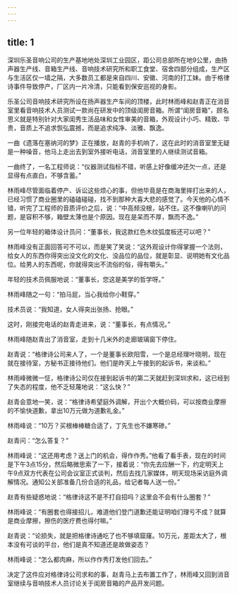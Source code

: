 ```yaml
---
---
---
```

title: 1
---




深圳乐圣音响公司的生产基地地处深圳工业园区，距公司总部所在地9公里，由扬声器生产线、音箱生产线、音响技术研究所和职工食堂、宿舍四部分组成，生产区与生活区仅一墙之隔，大多数员工都是来自四川、安徽、河南的打工妹。由于格律诗事件导致停产，厂区内一片冷清，只能看到保安巡视的身影。

乐圣公司音响技术研究所设在扬声器生产车间的顶楼，此时林雨峰和赵青正在消音室里看音响技术人员测试一款尚在研发中的顶级闺房音箱。所谓“闺房音箱”，顾名思义就是特别针对大家闺秀生活品味和女性审美的音箱，外观设计小巧、精致、华贵，音质上不追求恢弘震撼，而是追求纯净、淡雅、飘逸。

一曲《遗落在塞纳河的梦》正在播放，赵青的手机响了，这在此时的消音室里无疑是一种噪音，他马上走出去到室外接听电话，消音室里的人继续测试音箱。

一曲终了，一名工程师说：“仪器测试指标不错，听感上好像缓冲还欠一点，还是显得有点直白，不够含蓄。”

林雨峰尽管面临着停产、诉讼这些烦心的事，但他毕竟是在商海里摔打出来的人，已经习惯了商业圈里的磕磕碰碰，找不到那种大喜大悲的感觉了。今天他的心情不错，听完了工程师的音质评价之后，说：“中高频没根，站不住。这不像喇叭的问题，是容积不够，箱壁太薄也是个原因。现在是呆而不厚，飘而不逸。”

另一位年轻的箱体设计员问：“董事长，我这款红色木纹弧度板还可以吧？”

林雨峰没有正面回答可不可以，而是笑了笑说：“这外观设计你得掌握一个法则，给女人的东西你得突出没文化的文化、没品位的品位，就是彰显、说明她有文化品位。给男人的东西呢，你就得突出不流俗的俗，得有嚼头。”

年轻的技术员佩服地说：“董事长，您这是美学的哲学呀。”

林雨峰随之一句：“拍马屁，当心我给你小鞋穿。”

技术员说：“我知道，女人得突出张扬、抢眼。”

这时，刚接完电话的赵青走进来，说：“董事长，有点情况。”

林雨峰随赵青出了消音室，走到十几米外的走廊玻璃窗下停住。

赵青说：“格律诗公司来人了，一个是董事长欧阳雪，一个是总经理叶晓明，现在就在接待室，方秘书正接待他们。他们是昨天上午接到的起诉书，来谈和。”

林雨峰微微一怔，格律诗公司仅在接到起诉书的第二天就赶到深圳求和，这已经到了失态的程度，他不乏轻蔑地说：“这么快？”

赵青会意地一笑，说：“格律诗希望庭外调解，开出个大概价码，可以按商业摩擦的不愉快道歉，拿出10万元做为道歉礼金。”

林雨峰说：“10万？买根棒棒糖合适了，丁先生也不嫌寒碜。”

赵青问：“怎么答复？”

林雨峰说：“这还用考虑？送上门的机会，得作作秀。”他看了看手表，现在的时间是下午3点15分，然后略微思索了一下，接着说：“你先去应酬一下，约定明天上午9点双方代表在公司会议室正式谈判，然后去找几家媒体，明天现场采访庭外调解情况。通知公关部准备几份合适的礼品，给记者每人送一份。”

赵青有些疑惑地说：“格律诗这不是不打自招吗？这里会不会有什么圈套？”

林雨峰说：“有圈套也得接招儿，难道他们登门道歉还能证明咱们理亏不成？就算是商业摩擦，擦伤的医疗费也得付嘛。”

赵青说：“论损失，就是把格律诗通吃了也不够填窟窿。10万元，差距太大了，根本没有可谈的平台，他们是真不知道还是故做姿态？

林雨峰说：“怎么都肉麻，所以作作秀打发他们回去。”

决定了这件应对格律诗公司求和的事，赵青马上去布置工作了，林雨峰又回到消音室继续与音响技术人员讨论关于闺房音箱的产品开发问题。